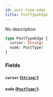 ```yaml
---
id: post-type-edge
title: PostTypeEdge
---
```


No description

```graphql
type PostTypeEdge {
  cursor: String!
  node: PostType!
}
```

### Fields

#### `cursor` ([`String!`](/graphql/scalars/string))

#### `node` ([`PostType!`](/graphql/objects/post-type))
